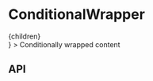
<Meta title="Components/ConditionalWrapper" component={ConditionalWrapper} />

# ConditionalWrapper

<Preview>
  <Story name="Base component">
    <ConditionalWrapper
      condition={true}
      wrapper={children => <div>{children}</div>}
    >
      <span>Conditionally wrapped content</span>
    </ConditionalWrapper>
  </Story>
</Preview>

## API

<Props of={ConditionalWrapper} />
